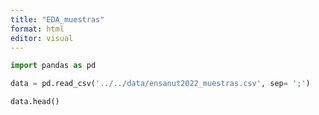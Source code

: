 ```yaml
---
title: "EDA_muestras"
format: html
editor: visual
---
```


```python
import pandas as pd
```

```python
data = pd.read_csv('../../data/ensanut2022_muestras.csv', sep= ';')
```


```python
data.head()
```